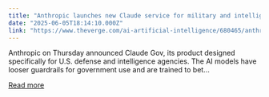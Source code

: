 ```yaml
---
title: "Anthropic launches new Claude service for military and intelligence use"
date: "2025-06-05T18:14:10.000Z"
link: "https://www.theverge.com/ai-artificial-intelligence/680465/anthropic-claude-gov-us-government-military-ai-model-launch"
---
```


Anthropic on Thursday announced Claude Gov, its product designed specifically for U.S. defense and intelligence agencies. The AI models have looser guardrails for government use and are trained to bet...

[Read more](https://www.theverge.com/ai-artificial-intelligence/680465/anthropic-claude-gov-us-government-military-ai-model-launch)

